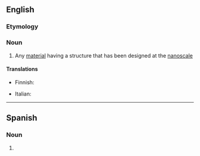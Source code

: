 {{also|Nanomaterial}}

==English==

===Etymology===
{{prefix|en|nano|material}}

===Noun===
{{en-noun}}

# Any [[material]] having a structure that has been designed at the [[nanoscale]]

====Translations====
{{trans-top}}
* Finnish: {{t|fi|nanomateriaali}}
{{trans-mid}}
* Italian: {{t+|it|nanomateriale|m}}
{{trans-bottom}}
----
==Spanish==

===Noun===
{{es-noun|m}}

# {{l|en|nanomaterial}}